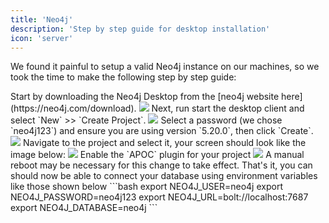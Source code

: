 ```yaml
---
title: 'Neo4j'
description: 'Step by step guide for desktop installation'
icon: 'server'
---
```


We found it painful to setup a valid Neo4j instance on our machines, so we took the time to make the following step by step guide:


<Steps>
  <Step title="First Step">
    Start by downloading the Neo4j Desktop from the [neo4j website here](https://neo4j.com/download).
        <Frame>
            <img src="/images/neo4j_download.png" style={{ borderRadius: '0.5rem' }} />
        </Frame>
  </Step>
  <Step title="Second Step">
    Next, run start the desktop client and select `New` >> `Create Project`.
        <Frame>
            <img src="/images/neo4j_create_project.png" style={{ borderRadius: '0.5rem' }} />
        </Frame>
  </Step>
  <Step title="Third Step">
    Select a password (we chose `neo4j123`) and ensure you are using version `5.20.0`, then click `Create`.
        <Frame>
            <img src="/images/neo4j_create_project_2.png" style={{ borderRadius: '0.5rem' }} />
        </Frame>
  </Step>
  <Step title="Fourth Step">
    Navigate to the project and select it, your screen should look like the image below:
        <Frame>
            <img src="/images/neo4j_project_page.png" style={{ borderRadius: '0.5rem' }} />
        </Frame>
  </Step>
  <Step title="Fifth Step">
    Enable the `APOC` plugin for your project
        <Frame>
            <img src="/images/neo4j_plugins_page.png" style={{ borderRadius: '0.5rem' }} />
        </Frame>
        <Warning>
        A manual reboot may be necessary for this change to take effect.
        </Warning>
  </Step>
  <Step title="Fifth Step">
    That's it, you can should now be able to connect your database using environment variables like those shown below
```bash
export NEO4J_USER=neo4j
export NEO4J_PASSWORD=neo4j123
export NEO4J_URL=bolt://localhost:7687
export NEO4J_DATABASE=neo4j
```
  </Step>

</Steps>
